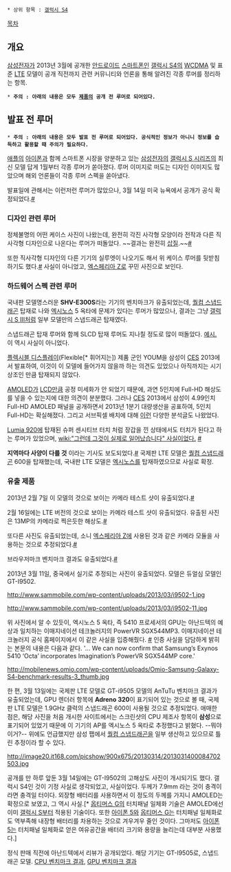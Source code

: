  * 상위 항목 : [[갤럭시 S4]]

[[목차]]

== 개요 ==
[[삼성전자]]가 2013년 3월에 공개한 [[안드로이드(운영체제)|안드로이드]] [[스마트폰]]인 [[갤럭시 S4]]의 [[WCDMA]] 및 표준 [[LTE]] 모델이 공개 직전까지 관련 커뮤니티와 언론을 통해 알려진 각종 루머를 정리하는 항목.

 * '''주의 : 아래의 내용은 모두 [[갤럭시 S4|제품]]의 공개 전 루머로 되어있다.'''

== 발표 전 루머 ==
 * '''주의 : 아래의 내용은 모두 발표 전 루머로 되어있다. 공식적인 정보가 아니니 정보를 습득하고 활용할 때 주의가 필요하다.'''

[[애플(기업)|애플]]의 [[아이폰]]과 함께 스마트폰 시장을 양분하고 있는 [[삼성전자]]의 [[갤럭시 S 시리즈]]의 최신 모델 답게 1월부터 각종 루머가 쏟아졌다. 루머 이미지로 떠도는 디자인 이미지도 많았으며 해외 언론들이 각종 루머 스펙을 쏟아냈다.

발표일에 관해서는 이런저런 루머가 많았으나, 3월 14일 미국 뉴욕에서 공개가 공식 확정되었다.[http://news.heraldcorp.com/view.php?ud=20130225000009&md=20130225080033_AN #]

=== 디자인 관련 루머 ===
정체불명의 어떤 케이스 사진이 나왔는데, 완전히 각진 사각형 모양이라 전작과 다른 직사각형 디자인으로 나온다는 루머가 떠돌았다. ~~결과는 완전히 [[삽질]].~~[http://www.phonearena.com/news/Here-come-the-leaked-Samsung-Galaxy-S-IV-cases-suggesting-a-rectangular-design_id40084 #]

또한 직사각형 디자인의 다른 기기의 실루엣이 나오기도 해서 위 케이스 루머를 뒷받침하기도 했다.[http://www.sammobile.com/2013/02/23/samsung-ditches-own-amoled-and-exynos-inside-new-galaxy-s-iv-with-bootscreen/ #] 사실이 아니었고, [[엑스페리아 Z]]로 꾸민 사진으로 보인다.

=== 하드웨어 스펙 관련 루머 ===
국내판 모델명스러운 '''SHV-E300S'''라는 기기의 벤치마크가 유출되었는데, [[퀄컴 스냅드래곤]] 탑재로 나와 [[엑시노스]] 5 옥타에 문제가 있다는 루머가 많았으나, 결과는 그냥 [[갤럭시 S III]]처럼 일부 모델만의 스냅드래곤 탑재였다.

스냅드래곤 탑재 루머와 함께 SLCD 탑재 루머도 지나칠 정도로 많이 떠돌았다. [http://www.sammobile.com/2013/02/23/samsung-ditches-own-amoled-and-exynos-inside-new-galaxy-s-iv-with-bootscreen/ 예시.] 이 역시 사실이 아니었다.

[[플렉시블 디스플레이]](Flexible[* 휘어지는]) 제품 군인 YOUM을 삼성이 [[CES]] 2013에서 발표하여, 이것이 이 모델에 들어가지 않을까 하는 의견도 있었으나 아직까지는 시기상조인 만큼 탑재되지 않았다.

[[AMOLED]]가 [[LCD]]만큼 공정 미세화가 안 되었기 때문에, 과연 5인치에 Full-HD 해상도를 넣을 수 있는지에 대한 의견이 분분했다. 그러나 [[CES]] 2013에서 삼성이 4.99인치 Full-HD AMOLED 패널을 공개하면서 2013년 1분기 대량생산을 공표하여, 5인치 Full-HD는 확실해졌다. 그리고 서브픽셀 배치에 대해 [http://gamma0burst.tistory.com/m/post/view/id/560 이런] 다양한 분석글도 나왔었다.

[[Lumia 920]]에 탑재된 슈퍼 센시티브 터치 처럼 장갑을 낀 상태에서도 터치가 된다고 하는 루머가 있었으며, [[wiki:"그런데 그것이 실제로 일어났습니다" 사실이었다.]] [http://www.etnews.com/news/device/device/2724418_1479.html #]

'''지역마다 사양이 다를 것''' 이라는 기사도 보도되었다.[http://www.kbench.com/digital/?no=115557&sc=1 #] 국제판 LTE 모델은 [[퀄컴 스냅드래곤]] 600을 탑재했는데, 국내판 LTE 모델은 [[엑시노스]]를 탑재하였으므로 사실로 확정.

=== 유출 제품 ===
2013년 2월 7일 이 모델의 것으로 보이는 카메라 테스트 샷이 유출되었다.[http://www.sammobile.com/2013/02/07/images-taken-with-3-different-variants-of-the-galaxy-s-iv-korean-att-sprint/ #]

2월 16일에는 LTE 버전의 것으로 보이는 카메라 테스트 샷이 유출되었다. 유출된 사진은 13MP의 카메라로 찍은듯한 해상도.[http://www.sammobile.com/2013/02/15/images-captured-from-the-samsung-galaxy-s-iv-lte-gt-i9505-appear-on-picasa/ #]

또다른 사진도 유출되었는데, 소니 [[엑스페리아 Z]]에 사용된 것과 같은 카메라 모듈을 사용하는 것으로 추정되었다.[http://www.sammobile.com/2013/02/22/camera-samples-galaxy-s-iv-gt-i9500-leaked/ #]

브라우저마크 벤치마크 결과도 유출되었다.[http://www.gsmarena.com/samsung_gti9500_captures_the_browsermark_20_top_spot-news-5622.php #]

2013년 3월 11일, 중국에서 실기로 추정되는 사진이 유출되었다. 모델은 듀얼심 모델인 GT-I9502. 

http://www.sammobile.com/wp-content/uploads/2013/03/i9502-1.jpg

http://www.sammobile.com/wp-content/uploads/2013/03/i9502-11.jpg

위 사진에서 알 수 있듯이, 엑시노스 5 옥타, 즉 5410 프로세서의 GPU는 아난드텍의 예상과 일치하는 이매지네이션 테크놀러지의 PowerVR SGX544MP3. 이매지네이션 테크놀러지 공식 홈페이지에서 이 같은 사실을 입증해줬다. [http://www.imgtec.com/corporate/newsdetail.asp?NewsID=736 #] 인증 사실을 담담하게 밝히는 본문의 내용은 다음과 같다. '... We can now confirm that Samsung’s Exynos 5410 ‘Octa’ incorporates Imagination’s PowerVR SGX544MP core.'

http://mobilenews.omio.com/wp-content/uploads/Omio-Samsung-Galaxy-S4-benchmark-results-3_thumb.jpg

한 편, 3월 13일에는 국제판 LTE 모델로 GT-i9505 모델의 AnTuTu 벤치마크 결과가 유출되었는데, GPU 렌더러 항목에 '''Adreno 320'''이 표기되어 있는 것으로 볼 때, 국제판 LTE 모델은 1.9GHz 클럭의 스냅드래곤 600이 사용될 것으로 추정되었다. 애매한 점은, 해당 사진을 처음 개시한 사이트에서는 스크린샷의 CPU 제조사 항목이 '''삼성'''으로 표기되어 있었기 때문에 이 기기의 AP를 엑시노스 5 옥타로 추정했다고 밝혔다. --뭐야 이거?-- 위에도 언급했지만 삼성 팹에서 [[퀄컴 스냅드래곤]]을 일부 생산하고 있으므로 틀린 추정이라 할 수 있다.

http://image20.it168.com/picshow/900x675/20130314/2013031400084702503.jpg

공개를 만 하루 앞둔 3월 14일에는 GT-I9502의 고해상도 사진이 개시되기도 했다. 갤럭시 S4인 것이 기정 사실로 생각되었고, 사실이었다. 두께가 7.9mm 라는 것이 충격이라면 충격일 터이다. 외장형 배터리를 사용하면서 이 정도의 두께를 가지니 AMOLED는 확정으로 보였고, 그 역시 사실.[* [[옵티머스 G]]의 터치패널 일체화 기술은 AMOLED에선 이미 [[갤럭시 S]]부터 적용된 기술이다. 또한 [[아이폰 5]]와 [[옵티머스 G]]는 터치패널 일체화로도 역부족해 내장형 배터리를 차용하는 것으로 겨우겨우 줄인 것이다. 그마저도 [[아이폰 5]]는 터치패널 일체화로 얻은 여유공간을 배터리 크기와 용량을 늘리는데 대부분 사용했다.]

정식 판매 직전에 아난드텍에서 리뷰가 공개되었다. 해당 기기는 GT-I9505로, 스냅드래곤 모델. [http://www.anandtech.com/show/6914/samsung-galaxy-s-4-review/4 CPU 벤치마크 결과], [http://www.anandtech.com/show/6914/samsung-galaxy-s-4-review/5 GPU 벤치마크 결과]
